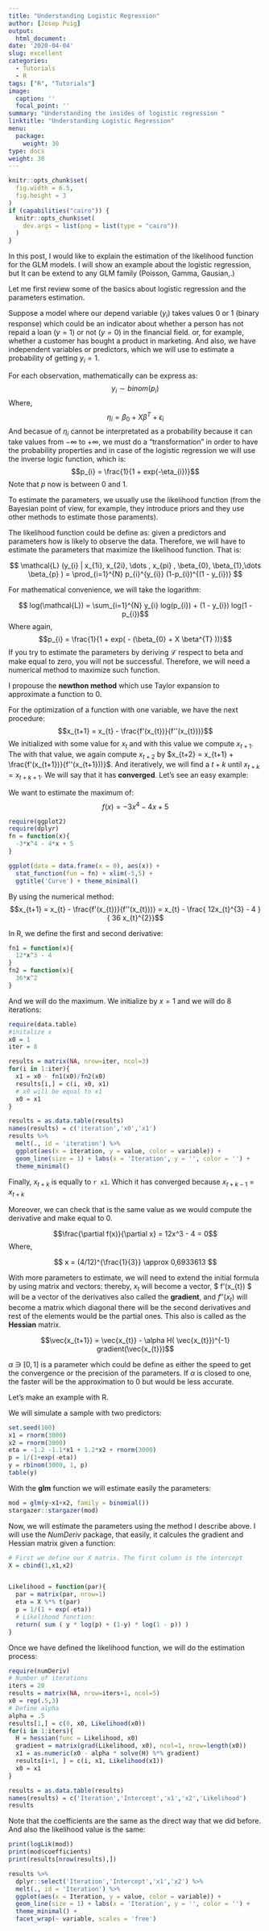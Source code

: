 ```yaml
---
title: "Understanding Logistic Regression"
author: [Josep Puig]
output:
  html_document:
date: '2020-04-04'
slug: excellent
categories:
  - Tutorials
  - R
tags: ["R", "Tutorials"]
image:
  caption: ''
  focal_point: ''
summary: "Understanding the insides of logistic regression "
linktitle: "Understanding Logistic Regression"
menu:
  package:
    weight: 30
type: docs
weight: 30
---
```


<style type="text/css">
.kable-table table {
  margin-left: 0;
}
img {
  border: none;
}
</style>
  
```r
knitr::opts_chunk$set(
  fig.width = 6.5,
  fig.height = 3
)
if (capabilities("cairo")) {
  knitr::opts_chunk$set(
    dev.args = list(png = list(type = "cairo"))
  )
}
```

In this post, I would like to explain the estimation of the likelihood function for the GLM models. I will show an example about the logistic regression, but It can be extend to any GLM family (Poisson, Gamma, Gausian,.)

Let me first review some of the basics about logistic regression and the parameters estimation.

Suppose a model where our depend variable $(y_i)$ takes values 0 or 1 (binary response) which could be an indicator about whether a person has not repaid a loan ($y=1$) or not ($y=0$) in the financial field. or, for example, whether a customer has bought a product in marketing.
And also, we have independent variables or predictors, which we will use to estimate a probability of getting $y_i = 1$. 


For each observation, mathematically can be express as:
$$ y_{i} \sim binom(p_{i})$$
Where, 
$$ \eta_{i} = \beta_{0} + X  \beta^{T} + \epsilon_{i} $$
And becasue of $\eta_{i}$ cannot be interpretated as a probability because it can take values from $-\infty$ to $+ \infty$, we must do a "transformation" in order to have the probability properties and in case of the logistic regression we will use the inverse logic function, which is:
$$p_{i} = \frac{1}{1 + exp(-\eta_{i})}$$
Note that $p$ now is between 0 and 1.

To estimate the parameters, we usually use the likelihood function (from the Bayesian point of view, for example, they introduce priors and they use other methods to estimate those paraments).

The likelihood function could be define as: given a predictors and parameters how is likely to observe the data. Therefore, we will have to estimate the parameters that maximize the likelihood function. That is:

$$ \mathcal{L} (y_{i} | x_{1i}, x_{2i}, \dots , x_{pi} , \beta_{0}, \beta_{1},\dots \beta_{p} ) = \prod_{i=1}^{N} p_{i}^{y_{i}} (1-p_{i})^{(1 - y_{i})} $$

For mathematical convenience, we will take the logarithm:

$$ log(\mathcal{L}) = \sum_{i=1}^{N} y_{i} log(p_{i}) + (1 - y_{i}) log(1 - p_{i})$$
Where again, 
$$p_{i} = \frac{1}{1 + exp( - (\beta_{0} + X  \beta^{T} ))}$$
If you try to estimate the parameters by deriving $\mathcal{L}$ respect to beta and make equal to zero, you will not be successful. Therefore, we will need a numerical method to maximize such function.


I propouse the **newthon method** which use Taylor expansion to approximate a function to 0. 

For the optimization of a function with one variable, we have the next procedure:
$$x_{t+1} = x_{t} - \frac{f'(x_{t})}{f''(x_{t}))}$$
We initialized with some value for $x_{t}$ and with this value we compute $x_{t+1}$. The with that value, we again compute $x_{t+2}$ by  $x_{t+2} = x_{t+1} + \frac{f'(x_{t+1})}{f''(x_{t+1}))}$. And iteratively, we will find a $t + k$ until $x_{t+k} = x_{t+k+1}$. We will say that it has **converged**.
Let's see an easy example:

We want to estimate the maximum of:
$$ f(x) = -3x^{4} - 4x+5$$
```r
require(ggplot2)
require(dplyr)
fn = function(x){
  -3*x^4 - 4*x + 5
}

ggplot(data = data.frame(x = 0), aes(x)) + 
  stat_function(fun = fn) + xlim(-5,5) + 
  ggtitle('Curve') + theme_minimal()
```


By using the numerical method:
$$x_{t+1} = x_{t} - \frac{f'(x_{t})}{f''(x_{t}))} =  x_{t} - \frac{  12x_{t}^{3} - 4  }{  36  x_{t}^{2}}$$

In R, we define the first and second derivative:
```r
fn1 = function(x){
  12*x^3 - 4
}
fn2 = function(x){
  36*x^2
}

```


And we will do the maximum. We initialize by $x=1$ and we will do 8 iterations:

```r
require(data.table)
#initalize x
x0 = 1
iter = 8

results = matrix(NA, nrow=iter, ncol=3)
for(i in 1:iter){
  x1 = x0 - fn1(x0)/fn2(x0)
  results[i,] = c(i, x0, x1)
  # x0 will be equal to x1
  x0 = x1
}

results = as.data.table(results)
names(results) = c('iteration','x0','x1')
results %>% 
  melt(., id = 'iteration') %>% 
  ggplot(aes(x = iteration, y = value, color = variable)) + 
  geom_line(size = 1) + labs(x = 'Iteration', y = '', color = '') +
  theme_minimal()

```

Finally, $x_{t+k}$ is equally to `r x1`. Which it has converged because $x_{t+k-1}$ = $x_{t+k}$ 


Moreover, we can check that is the same value as we would compute the derivative and make equal to 0.


$$\frac{\partial f(x)}{\partial x} =  12x^3 - 4 = 0$$
Where,

$$
x = (4/12)^{\frac{1}{3}} \approx 0,6933613
$$


With more parameters to estimate, we will need to extend the initial formula by using matrix and vectors: thereby, $x_{t}$ will become a vector, $ f'(x_{t}) $ will be a vector of the derivatives also called the **gradient**, and $f''(x_{t})$ will become a matrix which diagonal there will be the second derivatives and rest of the elements would be the partial ones. This also is called as the **Hessian** matrix.

$$\vec{x_{t+1}} = \vec{x_{t}} - \alpha H( \vec{x_{t}})^{-1} gradient(\vec{x_{t}})$$

$\alpha$ $\ni$ $[0,1]$ is a parameter which could be define as either the speed to get the convergence or the precision of the parameters. If $\alpha$ is closed to one, the faster will be the approximation to 0 but would be less accurate.


Let's make an example with R.

We will simulate a sample with two predictors:

```r
set.seed(100)
x1 = rnorm(3000)
x2 = rnorm(3000)
eta = -1.2 -1.1*x1 + 1.2*x2 + rnorm(3000)
p = 1/(1+exp(-eta))
y = rbinom(3000, 1, p)
table(y)
```

With the **glm** function we will estimate easily the parameters:

```r
mod = glm(y~x1+x2, family = binomial())
stargazer::stargazer(mod)
```

Now, we will estimate the parameters using the method I describe above. I will use the *NumDeriv* package, that easily, it calcules the gradient and Hessian matrix given a function:


```r
# First we define our X matrix. The first column is the intercept
X = cbind(1,x1,x2)


Likelihood = function(par){
  par = matrix(par, nrow=1)
  eta = X %*% t(par)
  p = 1/(1 + exp(-eta))
  # Likelihood function:
  return( sum ( y * log(p) + (1-y) * log(1 - p)) )
}
```

Once we have defined the likelihood function, we will do the estimation process:

```r
require(numDeriv)
# Number of iterations
iters = 20
results = matrix(NA, nrow=iters+1, ncol=5)
x0 = rep(.5,3)
# Define alpha
alpha = .5
results[1,] = c(0, x0, Likelihood(x0))
for(i in 1:iters){
  H = hessian(func = Likelihood, x0)
  gradient = matrix(grad(Likelihood, x0), ncol=1, nrow=length(x0))
  x1 = as.numeric(x0 - alpha * solve(H) %*% gradient)
  results[i+1, ] = c(i, x1, Likelihood(x1))
  x0 = x1
}

results = as.data.table(results)
names(results) = c('Iteration','Intercept','x1','x2','Likelihood')
results

```


Note that the coefficients are the same as the direct way that we did before. And also the likelihood value is the same:

```r
print(logLik(mod))
print(mod$coefficients)
print(results[nrow(results),])

```


```r
results %>% 
  dplyr::select('Iteration','Intercept','x1','x2') %>% 
  melt(., id = 'Iteration') %>% 
  ggplot(aes(x = Iteration, y = value, color = variable)) + 
  geom_line(size = 1) + labs(x = 'Iteration', y = '', color = '') +
  theme_minimal() + 
  facet_wrap(~ variable, scales = 'free')
```

